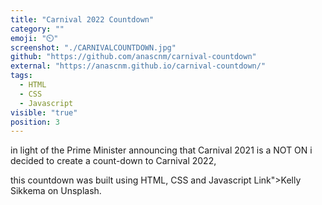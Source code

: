 ```yaml
---
title: "Carnival 2022 Countdown"
category: ""
emoji: "⏲️"
screenshot: "./CARNIVALCOUNTDOWN.jpg"
github: "https://github.com/anascnm/carnival-countdown"
external: "https://anascnm.github.io/carnival-countdown/"
tags:
  - HTML
  - CSS
  - Javascript
visible: "true"
position: 3
---
```


in light of the Prime Minister announcing that Carnival 2021 is a NOT ON i decided to create a count-down to Carnival 2022,

this countdown was built using HTML, CSS and Javascript  Link">Kelly Sikkema</a> on Unsplash.
